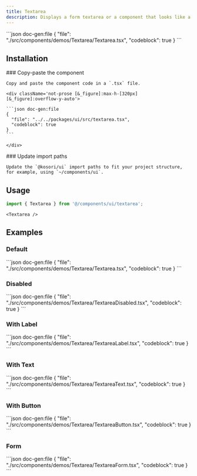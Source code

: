 ```yaml
---
title: Textarea
description: Displays a form textarea or a component that looks like a textarea.
---
```


<ComponentPreview name='textarea'>
```json doc-gen:file
{
  "file": "./src/components/demos/Textarea/Textarea.tsx",
  "codeblock": true
}
```
</ComponentPreview>

## Installation

<Steps>

  <Step>
    ### Copy-paste the component
    
    Copy and paste the component code in a `.tsx` file.

    <div className='not-prose [&_figure]:max-h-[320px] [&_figure]:overflow-y-auto'>

    ```json doc-gen:file
    {
      "file": "../../packages/ui/src/textarea.tsx",
      "codeblock": true
    }
    ```

    </div>

  </Step>

  <Step>
    ### Update import paths

    Update the `@kosori/ui` import paths to fit your project structure, for example, using `~/components/ui`.

  </Step>

</Steps>

## Usage

```ts
import { Textarea } from '@/components/ui/textarea';
```

```tsx
<Textarea />
```

## Examples

### Default

<ComponentPreview name='textarea'>
```json doc-gen:file
{
  "file": "./src/components/demos/Textarea/Textarea.tsx",
  "codeblock": true
}
```
</ComponentPreview>

### Disabled

<ComponentPreview name='textarea-disabled'>
```json doc-gen:file
{
  "file": "./src/components/demos/Textarea/TextareaDisabled.tsx",
  "codeblock": true
}
```
</ComponentPreview>

### With Label

<ComponentPreview name='textarea-label'>
```json doc-gen:file
{
  "file": "./src/components/demos/Textarea/TextareaLabel.tsx",
  "codeblock": true
}
```
</ComponentPreview>

### With Text

<ComponentPreview name='textarea-text'>
```json doc-gen:file
{
  "file": "./src/components/demos/Textarea/TextareaText.tsx",
  "codeblock": true
}
```
</ComponentPreview>

### With Button

<ComponentPreview name='textarea-button'>
```json doc-gen:file
{
  "file": "./src/components/demos/Textarea/TextareaButton.tsx",
  "codeblock": true
}
```
</ComponentPreview>

### Form

<ComponentPreview name='textarea-form'>
```json doc-gen:file
{
  "file": "./src/components/demos/Textarea/TextareaForm.tsx",
  "codeblock": true
}
```
</ComponentPreview>
